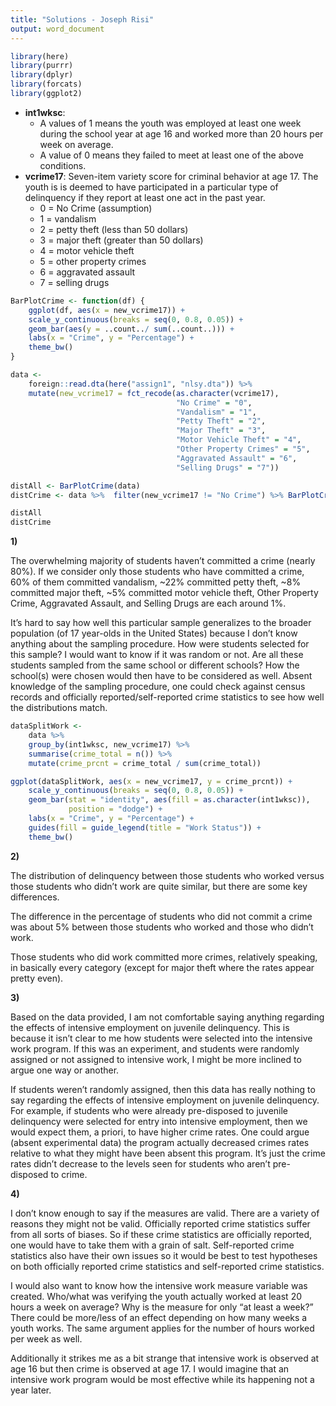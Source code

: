 ```yaml
---
title: "Solutions - Joseph Risi"
output: word_document
---
```


```r
library(here)
library(purrr)
library(dplyr)
library(forcats)
library(ggplot2)
```

* **int1wksc**:
    * A values of 1 means the youth was employed at least one week during the school year at age 16 and worked more than 20 hours per week on average.
    * A value of 0 means they failed to meet at least one of the above conditions.
* **vcrime17**: Seven-item variety score for criminal behavior at age 17. The youth is is deemed to have participated in a particular type of delinquency if they report at least one act in the past year.
    * 0 = No Crime (assumption)
    * 1 = vandalism
    * 2 = petty theft (less than 50 dollars)
    * 3 = major theft (greater than 50 dollars)
    * 4 = motor vehicle theft
    * 5 = other property crimes
    * 6 = aggravated assault
    * 7 = selling drugs

```r
BarPlotCrime <- function(df) {
    ggplot(df, aes(x = new_vcrime17)) +
    scale_y_continuous(breaks = seq(0, 0.8, 0.05)) +
    geom_bar(aes(y = ..count../ sum(..count..))) +
    labs(x = "Crime", y = "Percentage") +
    theme_bw()
}
```

```r
data <-
    foreign::read.dta(here("assign1", "nlsy.dta")) %>%
    mutate(new_vcrime17 = fct_recode(as.character(vcrime17),
                                     "No Crime" = "0",
                                     "Vandalism" = "1",
                                     "Petty Theft" = "2",
                                     "Major Theft" = "3",
                                     "Motor Vehicle Theft" = "4",
                                     "Other Property Crimes" = "5",
                                     "Aggravated Assault" = "6",
                                     "Selling Drugs" = "7"))
```

```r
distAll <- BarPlotCrime(data)
distCrime <- data %>%  filter(new_vcrime17 != "No Crime") %>% BarPlotCrime()

distAll
distCrime
```

**1)**

The overwhelming majority of students haven't committed a crime (nearly 80%). If we consider only those students who have committed a crime, 60% of them committed vandalism, ~22% committed petty theft, ~8% committed major theft, ~5% committed motor vehicle theft, Other Property Crime, Aggravated Assault, and Selling Drugs are each around 1%.

It's hard to say how well this particular sample generalizes to the broader population (of 17 year-olds in the United States) because I don't know anything about the sampling procedure. How were students selected for this sample? I would want to know if it was random or not. Are all these students sampled from the same school or different schools? How the school(s) were chosen would then have to be considered as well. Absent knowledge of the sampling procedure, one could check against census records and officially reported/self-reported crime statistics to see how well the distributions match.

```r
dataSplitWork <-
    data %>%
    group_by(int1wksc, new_vcrime17) %>%
    summarise(crime_total = n()) %>%
    mutate(crime_prcnt = crime_total / sum(crime_total))

ggplot(dataSplitWork, aes(x = new_vcrime17, y = crime_prcnt)) +
    scale_y_continuous(breaks = seq(0, 0.8, 0.05)) +
    geom_bar(stat = "identity", aes(fill = as.character(int1wksc)),
             position = "dodge") +
    labs(x = "Crime", y = "Percentage") +
    guides(fill = guide_legend(title = "Work Status")) +
    theme_bw()
```

**2)**

The distribution of delinquency between those students who worked versus those students who didn't work are quite similar, but there are some key differences.

The difference in the percentage of students who did not commit a crime was about 5% between those students who worked and those who didn't work.

Those students who did work committed more crimes, relatively speaking, in basically every category (except for major theft where the rates appear pretty even).

**3)**

Based on the data provided, I am not comfortable saying anything regarding the effects of intensive employment on juvenile delinquency. This is because it isn't clear to me how students were selected into the intensive work program. If this was an experiment, and students were randomly assigned or not assigned to intensive work, I might be more inclined to argue one way or another.

If students weren't randomly assigned, then this data has really nothing to say regarding the effects of intensive employment on juvenile delinquency. For example, if students who were already pre-disposed to juvenile delinquency were selected for entry into intensive employment, then we would expect them, a priori, to have higher crime rates. One could argue (absent experimental data) the program actually decreased crimes rates relative to what they might have been absent this program. It's just the crime rates didn't decrease to the levels seen for students who aren't pre-disposed to crime.

**4)**

I don't know enough to say if the measures are valid. There are a variety of reasons they might not be valid. Officially reported crime statistics suffer from all sorts of biases. So if these crime statistics are officially reported, one would have to take them with a grain of salt. Self-reported crime statistics also have their own issues so it would be best to test hypotheses on both officially reported crime statistics and self-reported crime statistics.

I would also want to know how the intensive work measure variable was created. Who/what was verifying the youth actually worked at least 20 hours a week on average? Why is the measure for only "at least a week?" There could be more/less of an effect depending on how many weeks a youth works. The same argument applies for the number of hours worked per week as well.

Additionally it strikes me as a bit strange that intensive work is observed at age 16 but then crime is observed at age 17. I would imagine that an intensive work program would be most effective while its happening not a year later.